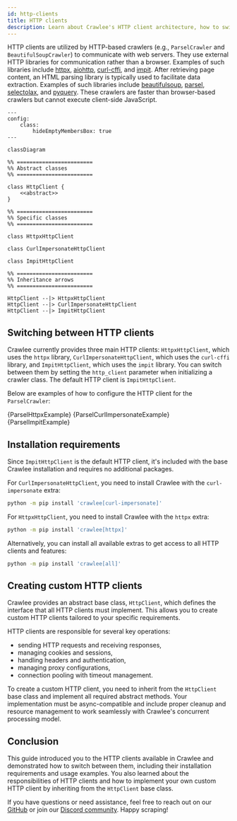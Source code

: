 ```yaml
---
id: http-clients
title: HTTP clients
description: Learn about Crawlee's HTTP client architecture, how to switch between different implementations, and create custom HTTP clients for specialized web scraping needs.
---
```




HTTP clients are utilized by HTTP-based crawlers (e.g., <ApiLink to="class/ParselCrawler">`ParselCrawler`</ApiLink> and <ApiLink to="class/BeautifulSoupCrawler">`BeautifulSoupCrawler`</ApiLink>) to communicate with web servers. They use external HTTP libraries for communication rather than a browser. Examples of such libraries include [httpx](https://pypi.org/project/httpx/), [aiohttp](https://pypi.org/project/aiohttp/), [curl-cffi](https://pypi.org/project/curl-cffi/), and [impit](https://apify.github.io/impit/). After retrieving page content, an HTML parsing library is typically used to facilitate data extraction. Examples of such libraries include [beautifulsoup](https://pypi.org/project/beautifulsoup4/), [parsel](https://pypi.org/project/parsel/), [selectolax](https://pypi.org/project/selectolax/), and [pyquery](https://pypi.org/project/pyquery/). These crawlers are faster than browser-based crawlers but cannot execute client-side JavaScript.

```mermaid
---
config:
    class:
        hideEmptyMembersBox: true
---

classDiagram

%% ========================
%% Abstract classes
%% ========================

class HttpClient {
    <<abstract>>
}

%% ========================
%% Specific classes
%% ========================

class HttpxHttpClient

class CurlImpersonateHttpClient

class ImpitHttpClient

%% ========================
%% Inheritance arrows
%% ========================

HttpClient --|> HttpxHttpClient
HttpClient --|> CurlImpersonateHttpClient
HttpClient --|> ImpitHttpClient
```

## Switching between HTTP clients

Crawlee currently provides three main HTTP clients: <ApiLink to="class/HttpxHttpClient">`HttpxHttpClient`</ApiLink>, which uses the `httpx` library, <ApiLink to="class/CurlImpersonateHttpClient">`CurlImpersonateHttpClient`</ApiLink>, which uses the `curl-cffi` library, and <ApiLink to="class/ImpitHttpClient">`ImpitHttpClient`</ApiLink>, which uses the `impit` library. You can switch between them by setting the `http_client` parameter when initializing a crawler class. The default HTTP client is <ApiLink to="class/ImpitHttpClient">`ImpitHttpClient`</ApiLink>.

Below are examples of how to configure the HTTP client for the <ApiLink to="class/ParselCrawler">`ParselCrawler`</ApiLink>:

<Tabs>
    <TabItem value="ParselHttpxExample" label="ParselCrawler with HTTPX">
        <RunnableCodeBlock className="language-python" language="python">
            {ParselHttpxExample}
        </RunnableCodeBlock>
    </TabItem>
    <TabItem value="ParselCurlImpersonateExample" label="ParselCrawler with curl-cffi">
        <RunnableCodeBlock className="language-python" language="python">
            {ParselCurlImpersonateExample}
        </RunnableCodeBlock>
    </TabItem>
    <TabItem value="ParselImpitExample" label="ParselCrawler with impit">
        <RunnableCodeBlock className="language-python" language="python">
            {ParselImpitExample}
        </RunnableCodeBlock>
    </TabItem>
</Tabs>

## Installation requirements

Since <ApiLink to="class/ImpitHttpClient">`ImpitHttpClient`</ApiLink> is the default HTTP client, it's included with the base Crawlee installation and requires no additional packages.

For <ApiLink to="class/CurlImpersonateHttpClient">`CurlImpersonateHttpClient`</ApiLink>, you need to install Crawlee with the `curl-impersonate` extra:

```sh
python -m pip install 'crawlee[curl-impersonate]'
```

For <ApiLink to="class/HttpxHttpClient">`HttpxHttpClient`</ApiLink>, you need to install Crawlee with the `httpx` extra:

```sh
python -m pip install 'crawlee[httpx]'
```

Alternatively, you can install all available extras to get access to all HTTP clients and features:

```sh
python -m pip install 'crawlee[all]'
```

## Creating custom HTTP clients

Crawlee provides an abstract base class, <ApiLink to="class/HttpClient">`HttpClient`</ApiLink>, which defines the interface that all HTTP clients must implement. This allows you to create custom HTTP clients tailored to your specific requirements.

HTTP clients are responsible for several key operations:

- sending HTTP requests and receiving responses,
- managing cookies and sessions,
- handling headers and authentication,
- managing proxy configurations,
- connection pooling with timeout management.

To create a custom HTTP client, you need to inherit from the <ApiLink to="class/HttpClient">`HttpClient`</ApiLink> base class and implement all required abstract methods. Your implementation must be async-compatible and include proper cleanup and resource management to work seamlessly with Crawlee's concurrent processing model.

## Conclusion

This guide introduced you to the HTTP clients available in Crawlee and demonstrated how to switch between them, including their installation requirements and usage examples. You also learned about the responsibilities of HTTP clients and how to implement your own custom HTTP client by inheriting from the <ApiLink to="class/HttpClient">`HttpClient`</ApiLink> base class.

If you have questions or need assistance, feel free to reach out on our [GitHub](https://github.com/apify/crawlee-python) or join our [Discord community](https://discord.com/invite/jyEM2PRvMU). Happy scraping!

